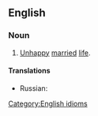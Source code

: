 ==English==

===Noun===
{{en-noun|cat and dog lives}}

# [[unhappy|Unhappy]] [[married]] [[life]].

====Translations====
{{trans-top|unhappy married life}}
* Russian: {{qualifier|to lead a cat and dog life}} {{t|ru|([[жить]]) [[как кошка с собакой]]}}
{{trans-mid}}
{{trans-bottom}}

[[Category:English idioms]]